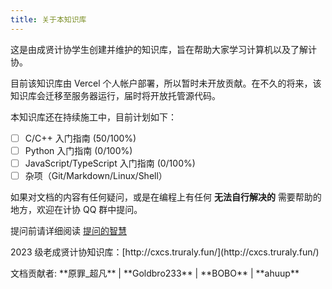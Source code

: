 ```yaml
---
title: 关于本知识库
---
```



这是由成贤计协学生创建并维护的知识库，旨在帮助大家学习计算机以及了解计协。

目前该知识库由 Vercel 个人帐户部署，所以暂时未开放贡献。在不久的将来，该知识库会迁移至服务器运行，届时将开放托管源代码。

本知识库还在持续施工中，目前计划如下：

- [ ] C/C++ 入门指南 (50/100%)
- [ ] Python 入门指南 (0/100%)
- [ ] JavaScript/TypeScript 入门指南 (0/100%)
- [ ] 杂项（Git/Markdown/Linux/Shell）

如果对文档的内容有任何疑问，或是在编程上有任何 **无法自行解决的** 需要帮助的地方，欢迎在计协 QQ 群中提问。

<Callout type="warn">提问前请详细阅读 [提问的智慧](/docs/others/how_to_ask_questions_the_smart_way)</Callout>

<Callout>
    2023 级老成贤计协知识库：[http://cxcs.truraly.fun/](http://cxcs.truraly.fun/)
</Callout>

<p className="flex flex-wrap break-words gap-2 text-sm text-gray-500"><ClosedCaption className="size-5" /> 文档贡献者: **原罪_超凡** | **Goldbro233** | **BOBO** | **ahuup**</p>
